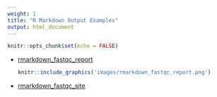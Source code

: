 ```yaml
---
weight: 1
title: "R Markdown Output Examples"
output: html_document
---
```


<style>
pre code, pre, code {
  white-space: pre !important;
  overflow-x: scroll !important;
  word-break: keep-all !important;
  word-wrap: initial !important;
}
</style>

```r
knitr::opts_chunk$set(echo = FALSE)
```


* [rmarkdown_fastqc_report](fastqc_report/fastqc_report_html.html)

    ```r
    knitr::include_graphics('images/rmarkdown_fastqc_report.png')
    ```

* [rmarkdown_fastqc_site](fastqc_site/index.html)
